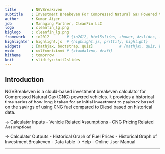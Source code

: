 ```yaml
---
title       : NGVBreakeven
subtitle    : Investment Breakeven For Compressed Natural Gas Powered Vehicles
author      : Kumar Aiyer
job         : Managing Partner, CleanFin LLC
logo        : cleanfin_lg.png
biglogo     : cleanfin_lg.png
framework   : io2012        # {io2012, html5slides, shower, dzslides, ...}
highlighter : highlight.js  # {highlight.js, prettify, highlight}
widgets     : [mathjax, bootstrap, quiz]            # {mathjax, quiz, bootstrap}
mode        : selfcontained # {standalone, draft}
hitheme     : tomorrow
knit        : slidify::knit2slides
---
```


## Introduction


NGVBreakeven is a clould-based investment breakeven calculator for Compressed Natural Gas (CNG) powered vehicles. It provides a historical time series of how long it takes for an initial investment to payback based on the savings of using CNG fuel compared to Diesel based on historical data. 

-> Calculator Inputs
  - Vehicle Related Assumptions
  - CNG Pricing Related Assumptions
  
-> Calculator Outputs 
  - Historical Graph of Fuel Prices
  - Historical Graph of Investment Breakeven
  - Data table
-> Help
  - Online User Manual
  
---
  


